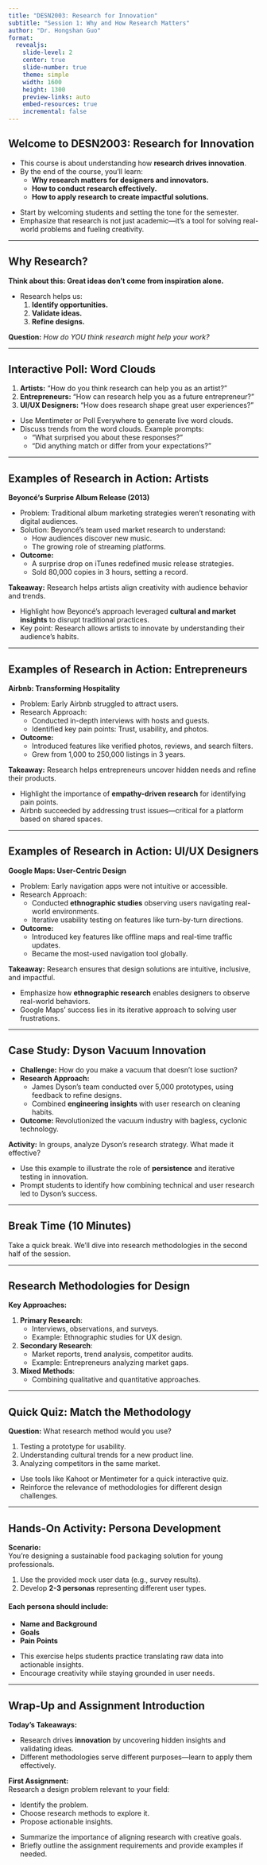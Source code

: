 ```yaml
---
title: "DESN2003: Research for Innovation"
subtitle: "Session 1: Why and How Research Matters"
author: "Dr. Hongshan Guo"
format: 
  revealjs:
    slide-level: 2
    center: true
    slide-number: true
    theme: simple
    width: 1600
    height: 1300
    preview-links: auto
    embed-resources: true
    incremental: false   
---
```


## Welcome to DESN2003: Research for Innovation

- This course is about understanding how **research drives innovation**.
- By the end of the course, you’ll learn:
  - **Why research matters for designers and innovators.**
  - **How to conduct research effectively.**
  - **How to apply research to create impactful solutions.**

::: {.notes}
- Start by welcoming students and setting the tone for the semester.
- Emphasize that research is not just academic—it’s a tool for solving real-world problems and fueling creativity.
:::

---

## Why Research?

**Think about this: Great ideas don’t come from inspiration alone.**

- Research helps us:
  1. **Identify opportunities.**
  2. **Validate ideas.**
  3. **Refine designs.**

**Question:** *How do YOU think research might help your work?*

---

## Interactive Poll: Word Clouds

1. **Artists:** "How do you think research can help you as an artist?"
2. **Entrepreneurs:** "How can research help you as a future entrepreneur?"
3. **UI/UX Designers:** "How does research shape great user experiences?"

::: {.notes}
- Use Mentimeter or Poll Everywhere to generate live word clouds.
- Discuss trends from the word clouds. Example prompts:
  - "What surprised you about these responses?"
  - "Did anything match or differ from your expectations?"
:::

---

## Examples of Research in Action: Artists

**Beyoncé’s Surprise Album Release (2013)**

- Problem: Traditional album marketing strategies weren’t resonating with digital audiences.  
- Solution: Beyoncé’s team used market research to understand:
  - How audiences discover new music.
  - The growing role of streaming platforms.  

- **Outcome:**  
  - A surprise drop on iTunes redefined music release strategies.
  - Sold 80,000 copies in 3 hours, setting a record.

**Takeaway:** Research helps artists align creativity with audience behavior and trends.

::: {.notes}
- Highlight how Beyoncé’s approach leveraged **cultural and market insights** to disrupt traditional practices.
- Key point: Research allows artists to innovate by understanding their audience’s habits.
:::

---

## Examples of Research in Action: Entrepreneurs

**Airbnb: Transforming Hospitality**

- Problem: Early Airbnb struggled to attract users.  
- Research Approach:
  - Conducted in-depth interviews with hosts and guests.
  - Identified key pain points: Trust, usability, and photos.  

- **Outcome:**  
  - Introduced features like verified photos, reviews, and search filters.
  - Grew from 1,000 to 250,000 listings in 3 years.

**Takeaway:** Research helps entrepreneurs uncover hidden needs and refine their products.

::: {.notes}
- Highlight the importance of **empathy-driven research** for identifying pain points.
- Airbnb succeeded by addressing trust issues—critical for a platform based on shared spaces.
:::

---

## Examples of Research in Action: UI/UX Designers

**Google Maps: User-Centric Design**

- Problem: Early navigation apps were not intuitive or accessible.  
- Research Approach:
  - Conducted **ethnographic studies** observing users navigating real-world environments.
  - Iterative usability testing on features like turn-by-turn directions.

- **Outcome:**  
  - Introduced key features like offline maps and real-time traffic updates.
  - Became the most-used navigation tool globally.

**Takeaway:** Research ensures that design solutions are intuitive, inclusive, and impactful.

::: {.notes}
- Emphasize how **ethnographic research** enables designers to observe real-world behaviors.
- Google Maps’ success lies in its iterative approach to solving user frustrations.
:::

---

## Case Study: Dyson Vacuum Innovation

- **Challenge:** How do you make a vacuum that doesn’t lose suction?  
- **Research Approach:**  
  - James Dyson’s team conducted over 5,000 prototypes, using feedback to refine designs.
  - Combined **engineering insights** with user research on cleaning habits.  

- **Outcome:** Revolutionized the vacuum industry with bagless, cyclonic technology.

**Activity:** In groups, analyze Dyson’s research strategy. What made it effective?

::: {.notes}
- Use this example to illustrate the role of **persistence** and iterative testing in innovation.
- Prompt students to identify how combining technical and user research led to Dyson’s success.
:::

---

## Break Time (10 Minutes)

Take a quick break. We’ll dive into research methodologies in the second half of the session.

---

## Research Methodologies for Design

**Key Approaches:**

1. **Primary Research**:
   - Interviews, observations, and surveys.
   - Example: Ethnographic studies for UX design.
2. **Secondary Research**:
   - Market reports, trend analysis, competitor audits.
   - Example: Entrepreneurs analyzing market gaps.
3. **Mixed Methods**:
   - Combining qualitative and quantitative approaches.

---

## Quick Quiz: Match the Methodology

**Question:** What research method would you use?  

1. Testing a prototype for usability.  
2. Understanding cultural trends for a new product line.  
3. Analyzing competitors in the same market.  

::: {.notes}
- Use tools like Kahoot or Mentimeter for a quick interactive quiz.
- Reinforce the relevance of methodologies for different design challenges.
:::

---

## Hands-On Activity: Persona Development

**Scenario:**  
You’re designing a sustainable food packaging solution for young professionals.  

1. Use the provided mock user data (e.g., survey results).  
2. Develop **2-3 personas** representing different user types.  

#### Each persona should include:  

  - **Name and Background**  
  - **Goals**  
  - **Pain Points**

::: {.notes}
- This exercise helps students practice translating raw data into actionable insights.
- Encourage creativity while staying grounded in user needs.
:::

---

## Wrap-Up and Assignment Introduction

**Today’s Takeaways:**

- Research drives **innovation** by uncovering hidden insights and validating ideas.
- Different methodologies serve different purposes—learn to apply them effectively.  

**First Assignment:**  
Research a design problem relevant to your field:

- Identify the problem.
- Choose research methods to explore it.
- Propose actionable insights.

::: {.notes}
- Summarize the importance of aligning research with creative goals.
- Briefly outline the assignment requirements and provide examples if needed.
:::